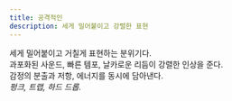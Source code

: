 ```yaml
---
title: 공격적인
description: 세게 밀어붙이고 강렬한 표현
---
```


세게 밀어붙이고 거칠게 표현하는 분위기다.  
과포화된 사운드, 빠른 템포, 날카로운 리듬이 강렬한 인상을 준다.  
감정의 분출과 저항, 에너지를 동시에 담아낸다.  
*펑크, 트랩, 하드 드롭.*